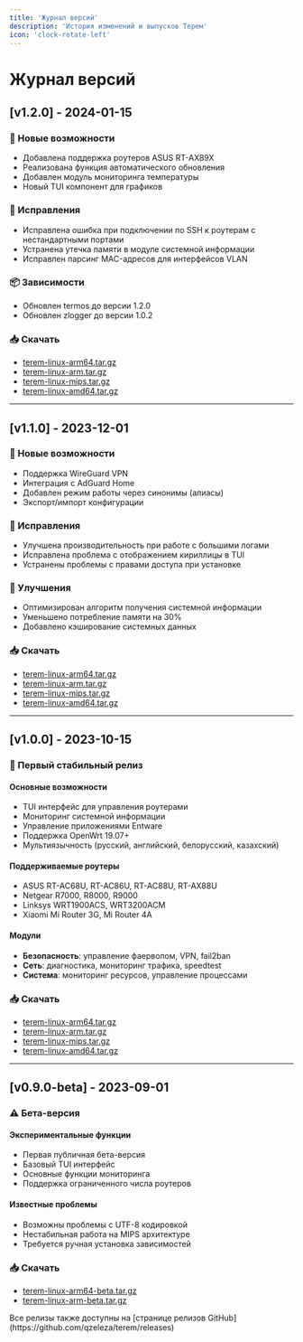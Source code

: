 ```yaml
---
title: 'Журнал версий'
description: 'История изменений и выпусков Терем'
icon: 'clock-rotate-left'
---
```


# Журнал версий

## [v1.2.0] - 2024-01-15

### 🎉 Новые возможности
- Добавлена поддержка роутеров ASUS RT-AX89X
- Реализована функция автоматического обновления
- Добавлен модуль мониторинга температуры
- Новый TUI компонент для графиков

### 🐛 Исправления
- Исправлена ошибка при подключении по SSH к роутерам с нестандартными портами
- Устранена утечка памяти в модуле системной информации
- Исправлен парсинг MAC-адресов для интерфейсов VLAN

### 📦 Зависимости
- Обновлен termos до версии 1.2.0
- Обновлен zlogger до версии 1.0.2

### 📥 Скачать
- [terem-linux-arm64.tar.gz](https://github.com/qzeleza/terem/releases/download/v1.2.0/terem-linux-arm64.tar.gz)
- [terem-linux-arm.tar.gz](https://github.com/qzeleza/terem/releases/download/v1.2.0/terem-linux-arm.tar.gz)
- [terem-linux-mips.tar.gz](https://github.com/qzeleza/terem/releases/download/v1.2.0/terem-linux-mips.tar.gz)
- [terem-linux-amd64.tar.gz](https://github.com/qzeleza/terem/releases/download/v1.2.0/terem-linux-amd64.tar.gz)

---

## [v1.1.0] - 2023-12-01

### 🎉 Новые возможности
- Поддержка WireGuard VPN
- Интеграция с AdGuard Home
- Добавлен режим работы через синонимы (алиасы)
- Экспорт/импорт конфигурации

### 🐛 Исправления
- Улучшена производительность при работе с большими логами
- Исправлена проблема с отображением кириллицы в TUI
- Устранены проблемы с правами доступа при установке

### 🔧 Улучшения
- Оптимизирован алгоритм получения системной информации
- Уменьшено потребление памяти на 30%
- Добавлено кэширование системных данных

### 📥 Скачать
- [terem-linux-arm64.tar.gz](https://github.com/qzeleza/terem/releases/download/v1.1.0/terem-linux-arm64.tar.gz)
- [terem-linux-arm.tar.gz](https://github.com/qzeleza/terem/releases/download/v1.1.0/terem-linux-arm.tar.gz)
- [terem-linux-mips.tar.gz](https://github.com/qzeleza/terem/releases/download/v1.1.0/terem-linux-mips.tar.gz)
- [terem-linux-amd64.tar.gz](https://github.com/qzeleza/terem/releases/download/v1.1.0/terem-linux-amd64.tar.gz)

---

## [v1.0.0] - 2023-10-15

### 🚀 Первый стабильный релиз

#### Основные возможности
- TUI интерфейс для управления роутерами
- Мониторинг системной информации
- Управление приложениями Entware
- Поддержка OpenWrt 19.07+
- Мультиязычность (русский, английский, белорусский, казахский)

#### Поддерживаемые роутеры
- ASUS RT-AC68U, RT-AC86U, RT-AC88U, RT-AX88U
- Netgear R7000, R8000, R9000
- Linksys WRT1900ACS, WRT3200ACM
- Xiaomi Mi Router 3G, Mi Router 4A

#### Модули
- **Безопасность**: управление фаерволом, VPN, fail2ban
- **Сеть**: диагностика, мониторинг трафика, speedtest
- **Система**: мониторинг ресурсов, управление процессами

### 📥 Скачать
- [terem-linux-arm64.tar.gz](https://github.com/qzeleza/terem/releases/download/v1.0.0/terem-linux-arm64.tar.gz)
- [terem-linux-arm.tar.gz](https://github.com/qzeleza/terem/releases/download/v1.0.0/terem-linux-arm.tar.gz)
- [terem-linux-mips.tar.gz](https://github.com/qzeleza/terem/releases/download/v1.0.0/terem-linux-mips.tar.gz)
- [terem-linux-amd64.tar.gz](https://github.com/qzeleza/terem/releases/download/v1.0.0/terem-linux-amd64.tar.gz)

---

## [v0.9.0-beta] - 2023-09-01

### ⚠️ Бета-версия

#### Экспериментальные функции
- Первая публичная бета-версия
- Базовый TUI интерфейс
- Основные функции мониторинга
- Поддержка ограниченного числа роутеров

#### Известные проблемы
- Возможны проблемы с UTF-8 кодировкой
- Нестабильная работа на MIPS архитектуре
- Требуется ручная установка зависимостей

### 📥 Скачать
- [terem-linux-arm64-beta.tar.gz](https://github.com/qzeleza/terem/releases/download/v0.9.0-beta/terem-linux-arm64-beta.tar.gz)
- [terem-linux-arm-beta.tar.gz](https://github.com/qzeleza/terem/releases/download/v0.9.0-beta/terem-linux-arm-beta.tar.gz)

<Note>
  Все релизы также доступны на [странице релизов GitHub](https://github.com/qzeleza/terem/releases)
</Note>